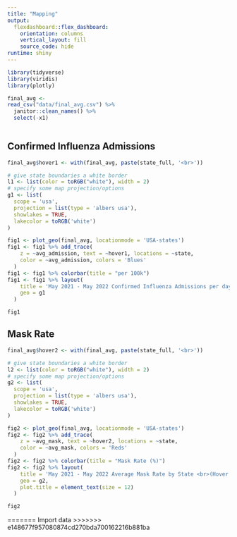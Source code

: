 ```yaml
---
title: "Mapping"
output: 
  flexdashboard::flex_dashboard:
    orientation: columns
    vertical_layout: fill
    source_code: hide
runtime: shiny
---
```


```r
library(tidyverse)
library(viridis)
library(plotly)
```


```r
final_avg <- 
read_csv("data/final_avg.csv") %>%
  janitor::clean_names() %>%
  select(-x1)
  
```

Confirmed Influenza Admissions {data-width=500}
-----------------------------------------------------------------------

```r
final_avg$hover1 <- with(final_avg, paste(state_full, '<br>'))

# give state boundaries a white border
l1 <- list(color = toRGB("white"), width = 2)
# specify some map projection/options
g1 <- list(
  scope = 'usa',
  projection = list(type = 'albers usa'),
  showlakes = TRUE,
  lakecolor = toRGB('white')
)

fig1 <- plot_geo(final_avg, locationmode = 'USA-states')
fig1 <- fig1 %>% add_trace(
    z = ~avg_admission, text = ~hover1, locations = ~state,
    color = ~avg_admission, colors = 'Blues'
  )
fig1 <- fig1 %>% colorbar(title = "per 100k")
fig1 <- fig1 %>% layout(
    title = 'May 2021 - May 2022 Confirmed Influenza Admissions per day (7-day average, per 100k people) <br>(Hover for breakdown)',
    geo = g1
  )

fig1

```

Mask Rate {data-width=500}
-----------------------------------------------------------------------

```r
final_avg$hover2 <- with(final_avg, paste(state_full, '<br>'))

# give state boundaries a white border
l2 <- list(color = toRGB("white"), width = 2)
# specify some map projection/options
g2 <- list(
  scope = 'usa',
  projection = list(type = 'albers usa'),
  showlakes = TRUE,
  lakecolor = toRGB('white')
)

fig2 <- plot_geo(final_avg, locationmode = 'USA-states')
fig2 <- fig2 %>% add_trace(
    z = ~avg_mask, text = ~hover2, locations = ~state,
    color = ~avg_mask, colors = 'Reds'
  )
fig2 <- fig2 %>% colorbar(title = "Mask Rate (%)")
fig2 <- fig2 %>% layout(
    title = 'May 2021 - May 2022 Average Mask Rate by State <br>(Hover for breakdown)',
    geo = g2,
    plot.title = element_text(size = 12)
  )

fig2
```
=======
Import data
>>>>>>> e148677f957080874cd270bda700162216b881ba


